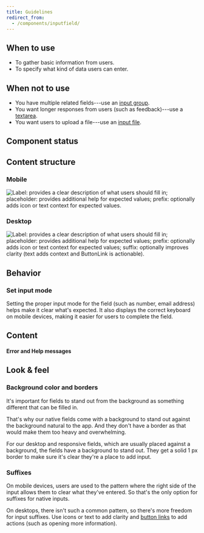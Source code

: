 ```yaml
---
title: Guidelines
redirect_from:
  - /components/inputfield/
---
```



<ReactExample exampleId="InputField-default" />

## When to use

- To gather basic information from users.
- To specify what kind of data users can enter.

## When not to use

- You have multiple related fields---use an [input group](/components/input/inputgroup/).
- You want longer responses from users (such as feedback)---use a [textarea](/components/input/textarea/).
- You want users to upload a file---use an [input file](/components/input/inputfile/).

## Component status

<ComponentStatus component="InputField" />

## Content structure

### Mobile

![Label: provides a clear description of what users should fill in; placeholder: provides additional help for expected values; prefix: optionally adds icon or text context for expected values.](fileId:4QJZqvBvRrLu6t9mwObCkA;nodeId:289%3A17)

### Desktop

![Label: provides a clear description of what users should fill in; placeholder: provides additional help for expected values; prefix: optionally adds icon or text context for expected values; suffix: optionally improves clarity (text adds context and ButtonLink is actionable).](fileId:4QJZqvBvRrLu6t9mwObCkA;nodeId:576%3A1259)

## Behavior

### Set input mode

Setting the proper input mode for the field (such as number, email address)
helps make it clear what's expected.
It also displays the correct keyboard on mobile devices,
making it easier for users to complete the field.

## Content

<InputLabelsSnippet />

<InputHelpErrorSnippet />

<!-- eslint-disable -->

#### Error and Help messages

<!-- eslint-enable -->

<ReactExample exampleId="InputField-states" height={250} />

<InputPlaceholderSnippet />

## Look & feel

### Background color and borders

It's important for fields to stand out from the background
as something different that can be filled in.

That's why our native fields come with a <InlineToken name="paletteCloudNormal" alternateName /> background
to stand out against the <InlineToken name="paletteWhiteNormal" alternateName /> background natural to the app.
And they don't have a border as that would make them too heavy and overwhelming.

For our desktop and responsive fields,
which are usually placed against a <InlineToken name="paletteCloudLight" alternateName /> background,
the fields have a <InlineToken name="paletteWhiteNormal" alternateName /> background to stand out.
They get a solid 1 px border to make sure it's clear they're a place to add input.

### Suffixes

On mobile devices, users are used to the pattern
where the right side of the input allows them to clear what they've entered.
So that's the only option for suffixes for native inputs.

On desktops, there isn't such a common pattern,
so there's more freedom for input suffixes.
Use icons or text to add clarity
and [button links](/components/action/buttonlink/) to add actions
(such as opening more information).

<ReactExample exampleId="InputField-suffix" />

